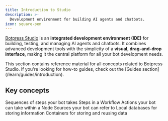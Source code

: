 ```yaml
---
title: Introduction to Studio
description: >-
  Development environment for building AI agents and chatbots.
icon: square-pen
---
```


[Botpress Studio](https://studio.botpress.cloud) is an **integrated development environment (IDE)** for building, testing, and managing AI agents and chatbots. It combines advanced development tools with the simplicity of a **visual, drag-and-drop interface**, making it the central platform for all your bot development needs.

<Tip>
  This section contains reference material for all concepts related to Botpress Studio. If you're looking for how-to guides, check out the [Guides section](/learn/guides/introduction).
</Tip>

## Key concepts

<CardGroup cols={3}>
<Card
    title="Workflows"
    icon="workflow"
    href="/learn/reference/workflows"
  >
  Sequences of steps your bot takes
  </Card>
  <Card
    title="Nodes"
    icon="square-mouse-pointer"
    href="/learn/reference/nodes"
  >
  Steps in a Workflow
  </Card>
  <Card
    title="Cards"
    icon="rows-3"
    href="/learn/reference/cards"
  >
  Actions your bot can take within a Node
  </Card>
  <Card
    title="Knowledge Bases"
    icon="book-open"
    href="/learn/reference/knowledge-base"
  >
  Sources your bot can refer to
  </Card>
  <Card
    title="Tables"
    icon="table"
    href="/learn/reference/tables"
  >
  Local databases for storing information
  </Card>
  <Card
    title="Variables"
    icon="variable"
    href="/learn/reference/variables"
  >
  Containers for storing and reusing data
  </Card>
</CardGroup>
